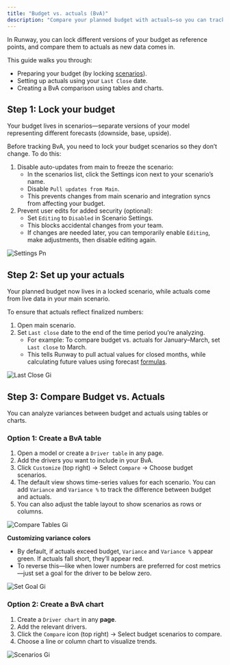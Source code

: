 ```yaml
---
title: "Budget vs. actuals (BvA)"
description: "Compare your planned budget with actuals—so you can track accuracy, spot trends, and refine future forecasts."
---
```


In Runway, you can lock different versions of your budget as reference points, and compare them to actuals as new data comes in.

This guide walks you through:

- Preparing your budget (by locking [scenarios](https://docs.runway.com/concepts/scenarios)).
- Setting up actuals using your `Last Close` date.
- Creating a BvA comparison using tables and charts.

## Step 1: Lock your budget

Your budget lives in scenarios—separate versions of your model representing different forecasts (downside, base, upside).

Before tracking BvA, you need to lock your budget scenarios so they don’t change. To do this:

1. Disable auto-updates from main to freeze the scenario:
   - In the scenarios list, click the Settings icon next to your scenario’s name.
   - Disable `Pull updates from Main`.
   - This prevents changes from main scenario and integration syncs from affecting your budget.
2. Prevent user edits for added security (optional):
   - Set `Editing` to `Disabled` in Scenario Settings.
   - This blocks accidental changes from your team.
   - If changes are needed later, you can temporarily enable `Editing`, make adjustments, then disable editing again.

![Settings Pn](/images/scenarios/settings.png)

## Step 2: Set up your actuals

Your planned budget now lives in a locked scenario, while actuals come from live data in your main scenario.

To ensure that actuals reflect finalized numbers:

1. Open main scenario.
2. Set `Last close` date to the end of the time period you’re analyzing.
   - For example: To compare budget vs. actuals for January–March, set `Last close` to March.
   - This tells Runway to pull actual values for closed months, while calculating future values using forecast [formulas](https://docs.runway.com/concepts/drivers/drivers-basics#driver-formulas).

![Last Close Gi](/images/LastClose.gif)

## Step 3: Compare Budget vs. Actuals

You can analyze variances between budget and actuals using tables or charts.

### Option 1: Create a BvA table

1. Open a model or create a `Driver table` in any page.
2. Add the drivers you want to include in your BvA.
3. Click `Customize` (top right) → Select `Compare` → Choose budget scenarios.
4. The default view shows time-series values for each scenario. You can add `Variance` and `Variance %` to track the difference between budget and actuals.
5. You can also adjust the table layout to show scenarios as rows or columns.

![Compare Tables Gi](/images/scenarios/compare-tables.gif)

**Customizing variance colors**

- By default, if actuals exceed budget, `Variance` and `Variance %` appear green. If actuals fall short, they’ll appear red.
- To reverse this—like when lower numbers are preferred for cost metrics—just set a goal for the driver to be below zero.

![Set Goal Gi](/images/scenarios/set-goal.gif)

### Option 2: Create a BvA chart

1. Create a `Driver chart` in any **page**.
2. Add the relevant drivers.
3. Click the `Compare` icon (top right) → Select budget scenarios to compare.
4. Choose a line or column chart to visualize trends.

![Scenarios Gi](/images/pages/charts/scenarios.gif)